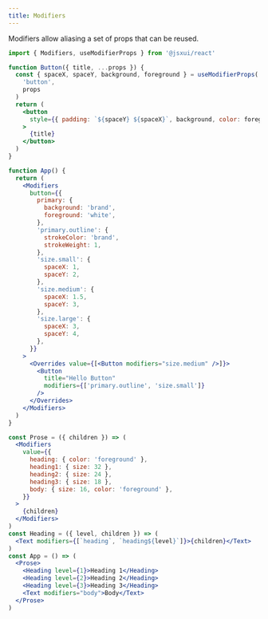 ```yaml
---
title: Modifiers
---
```


Modifiers allow aliasing a set of props that can be reused.

```jsx
import { Modifiers, useModifierProps } from '@jsxui/react'

function Button({ title, ...props }) {
  const { spaceX, spaceY, background, foreground } = useModifierProps(
    'button',
    props
  )
  return (
    <button
      style={{ padding: `${spaceY} ${spaceX}`, background, color: foreground }}
    >
      {title}
    </button>
  )
}

function App() {
  return (
    <Modifiers
      button={{
        primary: {
          background: 'brand',
          foreground: 'white',
        },
        'primary.outline': {
          strokeColor: 'brand',
          strokeWeight: 1,
        },
        'size.small': {
          spaceX: 1,
          spaceY: 2,
        },
        'size.medium': {
          spaceX: 1.5,
          spaceY: 3,
        },
        'size.large': {
          spaceX: 3,
          spaceY: 4,
        },
      }}
    >
      <Overrides value={[<Button modifiers="size.medium" />]}>
        <Button
          title="Hello Button"
          modifiers={['primary.outline', 'size.small']}
        />
      </Overrides>
    </Modifiers>
  )
}
```

```jsx
const Prose = ({ children }) => (
  <Modifiers
    value={{
      heading: { color: 'foreground' },
      heading1: { size: 32 },
      heading2: { size: 24 },
      heading3: { size: 18 },
      body: { size: 16, color: 'foreground' },
    }}
  >
    {children}
  </Modifiers>
)
const Heading = ({ level, children }) => (
  <Text modifiers={[`heading`, `heading${level}`]}>{children}</Text>
)
const App = () => (
  <Prose>
    <Heading level={1}>Heading 1</Heading>
    <Heading level={2}>Heading 2</Heading>
    <Heading level={3}>Heading 3</Heading>
    <Text modifiers="body">Body</Text>
  </Prose>
)
```

